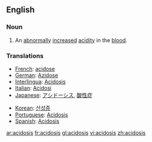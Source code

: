 ==English==
{{wikipedia}}

===Noun===
{{en-noun|-}}

# {{pathology}} An [[abnormally]] [[increase]]d [[acidity]] in the [[blood]].

===Translations=== 
{{trans-top|acidosis}}
* [[French]]: [[acidose]] 
* [[German]]: [[Azidose]] {{f}}
* [[Interlingua]]: [[Acidosis]] 
* [[Italian]]: [[Acidosi]] 
* [[Japanese]]: [[アシドーシス]],  [[酸性症]]
{{trans-mid}}
* [[Korean]]: [[산성증]]
* [[Portuguese]]: [[Acidosis]] 
* [[Spanish]]: [[Acidosis]]
{{trans-bottom}}

[[ar:acidosis]]
[[fr:acidosis]]
[[gl:acidosis]]
[[vi:acidosis]]
[[zh:acidosis]]